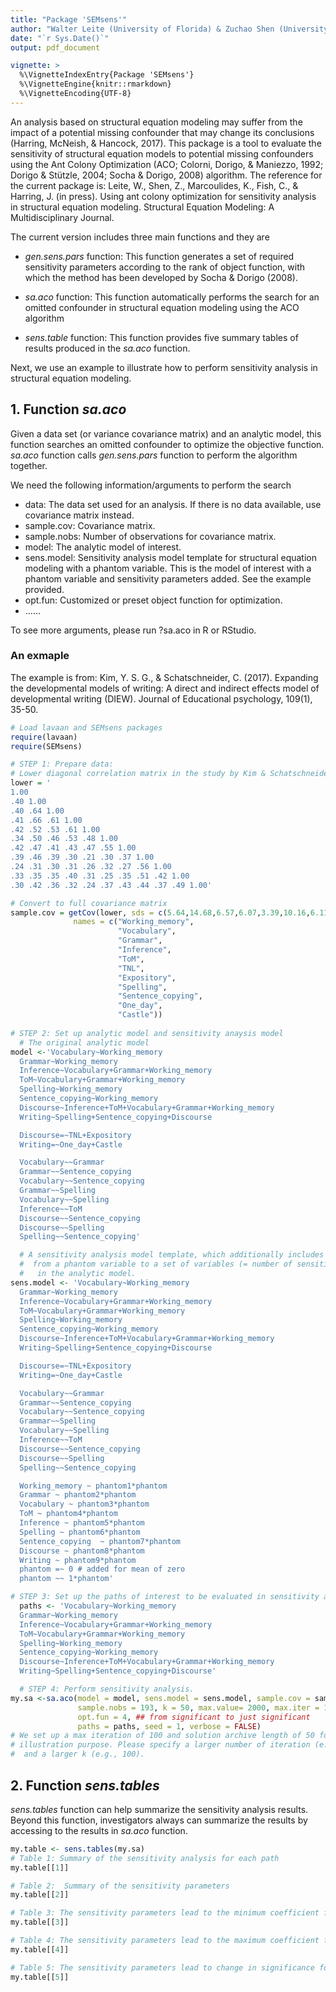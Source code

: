 ---
title: "Package 'SEMsens'"
author: "Walter Leite (University of Florida) & Zuchao Shen (University of Florida)"
date: "`r Sys.Date()`"
output: pdf_document

vignette: >
  %\VignetteIndexEntry{Package 'SEMsens'}
  %\VignetteEngine{knitr::rmarkdown}
  %\VignetteEncoding{UTF-8}
---
An analysis based on structural equation modeling may suffer from the impact of a potential missing confounder that may change its conclusions (Harring, McNeish, & Hancock, 2017). This package is a tool to evaluate the sensitivity of structural equation models to potential missing confounders using the Ant Colony Optimization (ACO; Colorni, Dorigo, & Maniezzo, 1992; Dorigo & Stützle, 2004; Socha & Dorigo, 2008) algorithm. The reference for the current package is: Leite, W., Shen, Z., Marcoulides, K., Fish, C., & Harring, J. (in press). Using ant colony optimization for sensitivity analysis in structural equation modeling. Structural Equation Modeling: A Multidisciplinary Journal.


The current version includes three main functions and they are

- *gen.sens.pars* function: This function generates a set of required sensitivity parameters according to the rank of object function, with which the method has been developed by Socha & Dorigo (2008). 


- *sa.aco* function: This function  automatically performs the search for an omitted confounder in structural equation modeling using the ACO algorithm


- *sens.table* function: This function provides five summary tables of results produced in the *sa.aco* function.

Next, we use an example to illustrate how to perform sensitivity analysis in structural equation modeling.

## 1. Function *sa.aco* 

Given a data set (or variance covariance matrix) and an analytic model, this function searches an omitted confounder to optimize the objective function. *sa.aco* function calls *gen.sens.pars* function to perform the algorithm together. 

We need the following information/arguments to perform the search

- data: The data set used for an analysis. If there is no data available, use covariance matrix instead.
- sample.cov: Covariance matrix.
- sample.nobs: Number of observations for covariance matrix.
- model: The analytic model of interest.
- sens.model: Sensitivity analysis model template for structural equation modeling with a phantom variable. This is the model of interest with a phantom variable and sensitivity parameters added. See the example provided.
- opt.fun: Customized or preset object function for optimization.
- ......

To see more arguments, please run ?sa.aco in R or RStudio.

### An exmaple

The example is from: Kim, Y. S. G., & Schatschneider, C. (2017). Expanding the developmental models of writing: A direct and indirect effects model of developmental writing (DIEW). Journal of Educational psychology, 109(1), 35-50.


```{r, message=FALSE, warning=FALSE}
# Load lavaan and SEMsens packages
require(lavaan)
require(SEMsens)
```

```{r}
# STEP 1: Prepare data:
# Lower diagonal correlation matrix in the study by Kim & Schatschneider (2017)
lower = '
1.00
.40 1.00
.40 .64 1.00
.41 .66 .61 1.00
.42 .52 .53 .61 1.00
.34 .50 .46 .53 .48 1.00
.42 .47 .41 .43 .47 .55 1.00
.39 .46 .39 .30 .21 .30 .37 1.00
.24 .31 .30 .31 .26 .32 .27 .56 1.00
.33 .35 .35 .40 .31 .25 .35 .51 .42 1.00
.30 .42 .36 .32 .24 .37 .43 .44 .37 .49 1.00'

# Convert to full covariance matrix
sample.cov = getCov(lower, sds = c(5.64,14.68,6.57,6.07,3.39,10.16,6.11,4.91,15.59,0.96,0.99),
              names = c("Working_memory",
                        "Vocabulary",
                        "Grammar",
                        "Inference",
                        "ToM",
                        "TNL",
                        "Expository",
                        "Spelling",
                        "Sentence_copying",
                        "One_day",
                        "Castle"))
 
# STEP 2: Set up analytic model and sensitivity anaysis model
  # The original analytic model
model <-'Vocabulary~Working_memory
  Grammar~Working_memory
  Inference~Vocabulary+Grammar+Working_memory
  ToM~Vocabulary+Grammar+Working_memory
  Spelling~Working_memory
  Sentence_copying~Working_memory
  Discourse~Inference+ToM+Vocabulary+Grammar+Working_memory
  Writing~Spelling+Sentence_copying+Discourse

  Discourse=~TNL+Expository
  Writing=~One_day+Castle

  Vocabulary~~Grammar
  Grammar~~Sentence_copying
  Vocabulary~~Sentence_copying
  Grammar~~Spelling
  Vocabulary~~Spelling
  Inference~~ToM
  Discourse~~Sentence_copying
  Discourse~~Spelling
  Spelling~~Sentence_copying'

  # A sensitivity analysis model template, which additionally includes paths
  #  from a phantom variable to a set of variables (= number of sensitivity parameters)
  #   in the analytic model.
sens.model <- 'Vocabulary~Working_memory
  Grammar~Working_memory
  Inference~Vocabulary+Grammar+Working_memory
  ToM~Vocabulary+Grammar+Working_memory
  Spelling~Working_memory
  Sentence_copying~Working_memory
  Discourse~Inference+ToM+Vocabulary+Grammar+Working_memory
  Writing~Spelling+Sentence_copying+Discourse

  Discourse=~TNL+Expository
  Writing=~One_day+Castle

  Vocabulary~~Grammar
  Grammar~~Sentence_copying
  Vocabulary~~Sentence_copying
  Grammar~~Spelling
  Vocabulary~~Spelling
  Inference~~ToM
  Discourse~~Sentence_copying
  Discourse~~Spelling
  Spelling~~Sentence_copying

  Working_memory ~ phantom1*phantom
  Grammar ~ phantom2*phantom
  Vocabulary ~ phantom3*phantom
  ToM ~ phantom4*phantom
  Inference ~ phantom5*phantom
  Spelling ~ phantom6*phantom
  Sentence_copying  ~ phantom7*phantom
  Discourse ~ phantom8*phantom
  Writing ~ phantom9*phantom
  phantom =~ 0 # added for mean of zero
  phantom ~~ 1*phantom'

# STEP 3: Set up the paths of interest to be evaluated in sensitivity analysis.
  paths <- 'Vocabulary~Working_memory
  Grammar~Working_memory
  Inference~Vocabulary+Grammar+Working_memory
  ToM~Vocabulary+Grammar+Working_memory
  Spelling~Working_memory
  Sentence_copying~Working_memory
  Discourse~Inference+ToM+Vocabulary+Grammar+Working_memory
  Writing~Spelling+Sentence_copying+Discourse'

  # STEP 4: Perform sensitivity analysis.
my.sa <-sa.aco(model = model, sens.model = sens.model, sample.cov = sample.cov,
               sample.nobs = 193, k = 50, max.value= 2000, max.iter = 100,
               opt.fun = 4, ## from significant to just significant
               paths = paths, seed = 1, verbose = FALSE)
# We set up a max iteration of 100 and solution archive length of 50 for 
# illustration purpose. Please specify a larger number of iteration (e.g., 1000),
#  and a larger k (e.g., 100).

```

## 2. Function *sens.tables* 
*sens.tables* function can help summarize the sensitivity analysis results. Beyond this function, investigators always can summarize the results by accessing to the results in *sa.aco* function.

```{r}
my.table <- sens.tables(my.sa)
# Table 1: Summary of the sensitivity analysis for each path
my.table[[1]]

# Table 2:  Summary of the sensitivity parameters
my.table[[2]]

# Table 3: The sensitivity parameters lead to the minimum coefficient for each
my.table[[3]]

# Table 4: The sensitivity parameters lead to the maximum coefficient for each path
my.table[[4]]

# Table 5: The sensitivity parameters lead to change in significance for each path
my.table[[5]]

```

